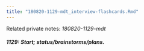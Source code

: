 ```yaml
---
title: "180820-1129-mdt_interview-flashcards.Rmd"
---
```


Related private notes: _180820-1129-mdt_

##### 1129: Start; status/brainstorms/plans.
